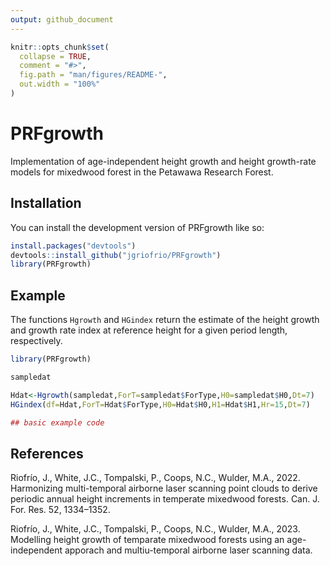 ```yaml
---
output: github_document
---
```


<!-- README.md is generated from README.Rmd. Please edit that file -->

```r
knitr::opts_chunk$set(
  collapse = TRUE,
  comment = "#>",
  fig.path = "man/figures/README-",
  out.width = "100%"
)
```

# PRFgrowth

<!-- badges: start -->
<!-- badges: end -->

Implementation of age-independent height growth and height growth-rate models for mixedwood forest in the Petawawa Research Forest.  

## Installation

You can install the development version of PRFgrowth like so:

``` r
install.packages("devtools")
devtools::install_github("jgriofrio/PRFgrowth")
library(PRFgrowth)
```

## Example

The functions `Hgrowth` and `HGindex` return the estimate of the height growth and growth rate index at reference height for a given period length, respectively.

```r
library(PRFgrowth)

sampledat

Hdat<-Hgrowth(sampledat,ForT=sampledat$ForType,H0=sampledat$H0,Dt=7)
HGindex(df=Hdat,ForT=Hdat$ForType,H0=Hdat$H0,H1=Hdat$H1,Hr=15,Dt=7)

## basic example code
```


##   References


Riofrío, J., White, J.C., Tompalski, P., Coops, N.C., Wulder, M.A., 2022. Harmonizing multi-temporal airborne laser scanning point clouds to derive periodic annual height increments in temperate mixedwood forests. Can. J. For. Res. 52, 1334–1352.

Riofrío, J., White, J.C., Tompalski, P., Coops, N.C., Wulder, M.A., 2023. Modelling height growth of temparate mixedwood forests using an age-independent apporach and multiu-temporal airborne laser scanning data.


